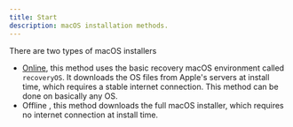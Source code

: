 ```yaml
---
title: Start
description: macOS installation methods.
---
```



There are two types of macOS installers

- [Online](/guides/hackintosh/gathering-files/installer/online/), this method uses the basic recovery macOS environment called `recoveryOS`. It downloads the OS files from Apple's servers at install time, which requires a stable internet connection. This method can be done on basically any OS.
- Offline <Badge text="TODO" variant="note"/>, this method downloads the full macOS installer, which requires no internet connection at install time.
